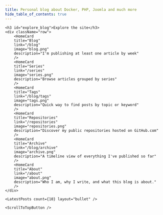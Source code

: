 ```yaml
---
title: Personal blog about Docker, PHP, Joomla and much more
hide_table_of_contents: true
---
```



<!--![Personal blog about Docker, PHP, Joomla and much more](/img/v2/welcome.jpg)-->

<main>

    <h3 id="explore_blog">Explore the site</h3>
    <div className="row">
        <HomeCard
        title="Blog"
        link="/blog"
        image="blog.png"
        description="I'm publishing at least one article by week"
        />
        <HomeCard
        title="Series"
        link="/series"
        image="series.png"
        description="Browse articles grouped by series"
        />
        <HomeCard
        title="Tags"
        link="/blog/tags"
        image="tags.png"
        description="Quick way to find posts by topic or keyword"
        />
        <HomeCard
        title="Repositories"
        link="/repositories"
        image="repositories.png"
        description="Discover my public repositories hosted on GitHub.com"
        />
        <HomeCard
        title="Archive"
        link="/blog/archive"
        image="archive.png"
        description="A timeline view of everything I've published so far"
        />
        <HomeCard
        title="About"
        link="/about"
        image="about.png"
        description="Who I am, why I write, and what this blog is about."
        />
    </div>

    <LatestPosts count={10} layout="bullet" />

    <ScrollToTopButton />

</main>
